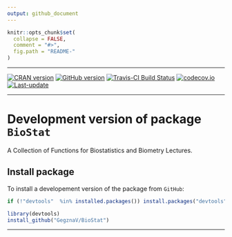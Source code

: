 ```yaml
---
output: github_document
---
```


<!-- README.md is generated from README.Rmd. Please edit that file -->
 
```r
knitr::opts_chunk$set(
  collapse = FALSE,
  comment = "#>",
  fig.path = "README-"
)
```

***

[![CRAN version](http://www.r-pkg.org/badges/version/BioStat)](http://cran.rstudio.com/web/packages/BioStat/index.html)
[![GitHub version](https://img.shields.io/badge/GitHub-v`r packageVersion("BioStat")`-brightgreen.svg)](https://github.com/GegznaV/BioStat)
[![Travis-CI Build Status](https://travis-ci.org/GegznaV/BioStat.png?branch=master)](https://travis-ci.org/GegznaV/BioStat)
[![codecov.io](https://codecov.io/github/GegznaV/BioStat/coverage.svg?branch=master)](https://codecov.io/github/GegznaV/BioStat?branch=master)
[![Last-update](https://img.shields.io/badge/last%20update-`r gsub('-', '--', Sys.Date())`-yellowgreen.svg)](/commits/master)

***


Development version of package `BioStat` 
==========================================

A Collection of Functions for Biostatistics and Biometry Lectures.




## Install package

To install a developement version of the package from `GitHub`:

```r
if (!"devtools"  %in% installed.packages()) install.packages("devtools")

library(devtools)
install_github("GegznaV/BioStat")
```


* * *

 <p align="right"> </p>    


 

